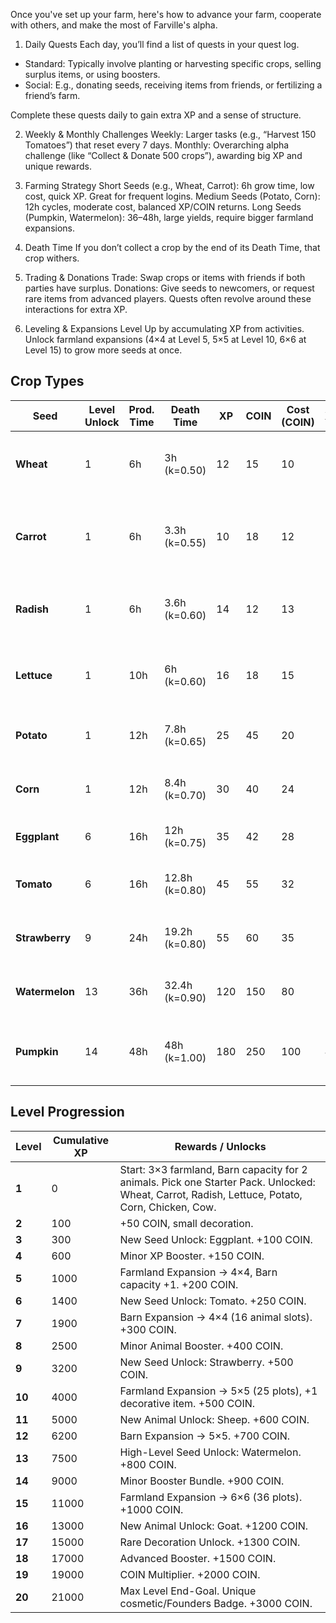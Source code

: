 Once you've set up your farm, here's how to advance your farm, cooperate with others, and make the most of Farville's alpha.

1. Daily Quests
Each day, you’ll find a list of quests in your quest log.

- Standard: Typically involve planting or harvesting specific crops, selling surplus items, or using boosters.
- Social: E.g., donating seeds, receiving items from friends, or fertilizing a friend’s farm.

Complete these quests daily to gain extra XP and a sense of structure.

2. Weekly & Monthly Challenges
Weekly: Larger tasks (e.g., “Harvest 150 Tomatoes”) that reset every 7 days.
Monthly: Overarching alpha challenge (like “Collect & Donate 500 crops”), awarding big XP and unique rewards.

3. Farming Strategy
Short Seeds (e.g., Wheat, Carrot): 6h grow time, low cost, quick XP. Great for frequent logins.
Medium Seeds (Potato, Corn): 12h cycles, moderate cost, balanced XP/COIN returns.
Long Seeds (Pumpkin, Watermelon): 36–48h, large yields, require bigger farmland expansions.

4. Death Time
If you don’t collect a crop by the end of its Death Time, that crop withers.

5. Trading & Donations
Trade: Swap crops or items with friends if both parties have surplus.
Donations: Give seeds to newcomers, or request rare items from advanced players. Quests often revolve around these interactions for extra XP.

6. Leveling & Expansions
Level Up by accumulating XP from activities.
Unlock farmland expansions (4×4 at Level 5, 5×5 at Level 10, 6×6 at Level 15) to grow more seeds at once.

## Crop Types

| **Seed** | Level Unlock | **Prod. Time** | **Death Time** | **XP** | **COIN** | Cost (COIN) | **XP/hour** | **COIN/hour** | **Notes** |
| --- | --- | --- | --- | --- | --- | --- | --- | --- | --- |
| **Wheat** | 1 | 6h | 3h (k=0.50) | 12 | 15 | 10 | 2.0 | 2.5 | Basic feed crop with quick cycle—dies if ignored after 3h |
| **Carrot** | 1 | 6h | 3.3h (k=0.55) | 10 | 18 | 12 | 1.67 | 3.0 | Quick harvest with animal synergy (+10% XP when used as feed) |
| **Radish** | 1 | 6h | 3.6h (k=0.60) | 14 | 12 | 13 | 2.33 | 2.0 | Short-cycle root crop—higher XP but lower COIN yield |
| **Lettuce** | 1 | 10h | 6h (k=0.60) | 16 | 18 | 15 | 1.60 | 1.8 | Mid-length crop with weather growth bonuses |
| **Potato** | 1 | 12h | 7.8h (k=0.65) | 25 | 45 | 20 | 2.08 | 3.75 | High-value tuber with strict harvest window |
| **Corn** | 1 | 12h | 8.4h (k=0.70) | 30 | 40 | 24 | 2.50 | 3.33 | Versatile crop for feed/trade with balanced returns |
| **Eggplant** | 6 | 16h | 12h (k=0.75) | 35 | 42 | 28 | 2.19 | 2.63 | Mid-length crop ideal for cooking/quests |
| **Tomato** | 6 | 16h | 12.8h (k=0.80) | 45 | 55 | 32 | 2.81 | 3.44 | Mid-length crop with rare Golden Tomato bonus |
| **Strawberry** | 9 | 24h | 19.2h (k=0.80) | 55 | 60 | 35 | 2.29 | 2.50 | Daily harvest with jam/confection bonuses |
| **Watermelon** | 13 | 36h | 32.4h (k=0.90) | 120 | 150 | 80 | 3.33 | 4.17 | Long-cycle crop—sharing grants friend feed refresh |
| **Pumpkin** | 14 | 48h | 48h (k=1.00) | 180 | 250 | 100 | 4.3 | 2.8 | Premium Halloween crop with orchard-style harvest |

## Level Progression

| **Level** | **Cumulative XP** | **Rewards / Unlocks** |
| --- | --- | --- |
| **1** | 0 | Start: 3×3 farmland, Barn capacity for 2 animals. Pick one Starter Pack. Unlocked: Wheat, Carrot, Radish, Lettuce, Potato, Corn, Chicken, Cow. |
| **2** | 100 | +50 COIN, small decoration. |
| **3** | 300 | New Seed Unlock: Eggplant. +100 COIN. |
| **4** | 600 | Minor XP Booster. +150 COIN. |
| **5** | 1000 | Farmland Expansion → 4×4, Barn capacity +1. +200 COIN. |
| **6** | 1400 | New Seed Unlock: Tomato. +250 COIN. |
| **7** | 1900 | Barn Expansion → 4×4 (16 animal slots). +300 COIN. |
| **8** | 2500 | Minor Animal Booster. +400 COIN. |
| **9** | 3200 | New Seed Unlock: Strawberry. +500 COIN. |
| **10** | 4000 | Farmland Expansion → 5×5 (25 plots), +1 decorative item. +500 COIN. |
| **11** | 5000 | New Animal Unlock: Sheep. +600 COIN. |
| **12** | 6200 | Barn Expansion → 5×5. +700 COIN. |
| **13** | 7500 | High-Level Seed Unlock: Watermelon. +800 COIN. |
| **14** | 9000 | Minor Booster Bundle. +900 COIN. |
| **15** | 11000 | Farmland Expansion → 6×6 (36 plots). +1000 COIN. |
| **16** | 13000 | New Animal Unlock: Goat. +1200 COIN. |
| **17** | 15000 | Rare Decoration Unlock. +1300 COIN. |
| **18** | 17000 | Advanced Booster. +1500 COIN. |
| **19** | 19000 | COIN Multiplier. +2000 COIN. |
| **20** | 21000 | Max Level End-Goal. Unique cosmetic/Founders Badge. +3000 COIN. |